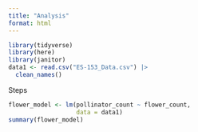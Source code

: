 ```yaml
---
title: "Analysis"
format: html
---
```


```r
library(tidyverse)
library(here)
library(janitor)
data1 <- read.csv("ES-153_Data.csv") |> 
  clean_names()
```

Steps
```r

flower_model <- lm(pollinator_count ~ flower_count,
                   data = data1)
summary(flower_model)


```

